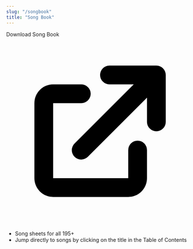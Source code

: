 ```yaml
---
slug: "/songbook"
title: "Song Book"
---
```



<OutboundLink href="https://www.bahaisongproject.com/songbook.pdf" target="_blank" rel="noopener noreferrer" className="font-bold">Download Song Book
    <svg className="fill-current stroke-current w-4 ml-1 inline " viewBox="0 0 20 20">
        <path d="M11 3a1 1 0 100 2h2.586l-6.293 6.293a1 1 0 101.414 1.414L15 6.414V9a1 1 0 102 0V4a1 1 0 00-1-1h-5z"></path>
        <path d="M5 5a2 2 0 00-2 2v8a2 2 0 002 2h8a2 2 0 002-2v-3a1 1 0 10-2 0v3H5V7h3a1 1 0 000-2H5z"></path>
    </svg>
</OutboundLink>

- Song sheets for all 195+
- Jump directly to songs by clicking on the title in the Table of Contents
